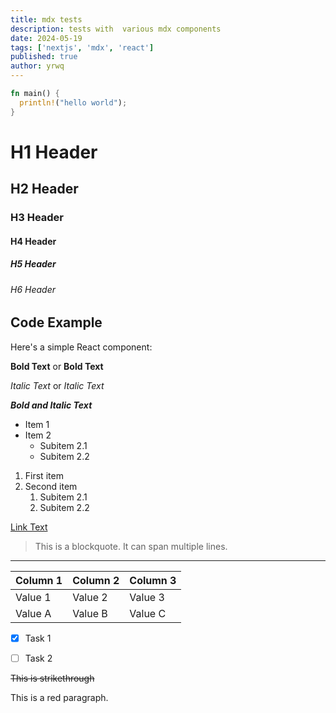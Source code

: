 ```yaml
---
title: mdx tests
description: tests with  various mdx components
date: 2024-05-19
tags: ['nextjs', 'mdx', 'react']
published: true
author: yrwq
---
```


```rust
fn main() {
  println!("hello world");
}
```


# H1 Header
## H2 Header
### H3 Header
#### H4 Header
##### H5 Header
###### H6 Header

## Code Example

Here's a simple React component:

**Bold Text** or __Bold Text__


*Italic Text* or _Italic Text_

***Bold and Italic Text***

- Item 1
- Item 2
  - Subitem 2.1
  - Subitem 2.2

1. First item
2. Second item
   1. Subitem 2.1
   2. Subitem 2.2


[Link Text](https://example.com)

> This is a blockquote.
> It can span multiple lines.

---


| Column 1 | Column 2 | Column 3 |
|----------|----------|----------|
| Value 1  | Value 2  | Value 3  |
| Value A  | Value B  | Value C  |


- [x] Task 1
- [ ] Task 2


~~This is strikethrough~~


<p className="text-red">This is a red paragraph.</p>
